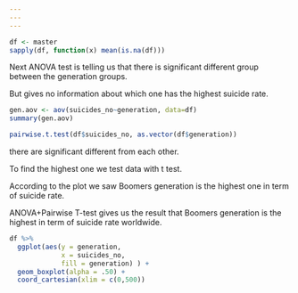 ---
---
---

```{r}
df <- master
sapply(df, function(x) mean(is.na(df)))
```

Next ANOVA test is telling us that there is significant different group between the generation groups.

But gives no information about which one has the highest suicide rate.

```{r}
gen.aov <- aov(suicides_no~generation, data=df)
summary(gen.aov)
```

```{r}
pairwise.t.test(df$suicides_no, as.vector(df$generation))
```

there are significant different from each other.

To find the highest one we test data with t test.

According to the plot we saw Boomers generation is the highest one in term of suicide rate.

ANOVA+Pairwise T-test gives us the result that Boomers generation is the highest in term of suicide rate worldwide.

```{r}
df %>% 
  ggplot(aes(y = generation,
             x = suicides_no,
             fill = generation) ) +
  geom_boxplot(alpha = .50) +
  coord_cartesian(xlim = c(0,500))
```
